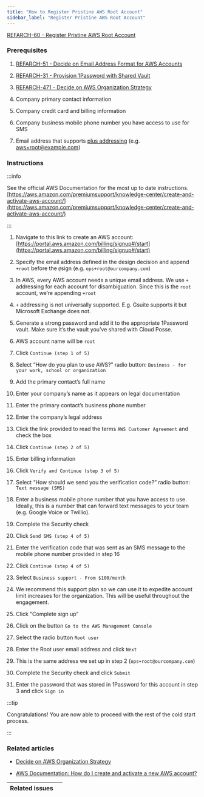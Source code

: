 ```yaml
---
title: "How to Register Pristine AWS Root Account"
sidebar_label: "Register Pristine AWS Root Account"
---
```


[REFARCH-60 - Register Pristine AWS Root Account](https://cloudposse.atlassian.net/browse/REFARCH-60)

### Prerequisites

1. [REFARCH-51 - Decide on Email Address Format for AWS Accounts](https://cloudposse.atlassian.net/browse/REFARCH-51)

2. [REFARCH-31 - Provision 1Password with Shared Vault](https://cloudposse.atlassian.net/browse/REFARCH-31)

3. [REFARCH-471 - Decide on AWS Organization Strategy](https://cloudposse.atlassian.net/browse/REFARCH-471)

4. Company primary contact information

5. Company credit card and billing information

6. Company business mobile phone number you have access to use for SMS

7. Email address that supports [plus addressing](https://en.wikipedia.org/wiki/Email_address#Sub-addressing) (e.g.
   aws+root@example.com)

### Instructions

:::info

See the official AWS Documentation for the most up to date instructions.
[https://aws.amazon.com/premiumsupport/knowledge-center/create-and-activate-aws-account/](https://aws.amazon.com/premiumsupport/knowledge-center/create-and-activate-aws-account/)

:::

1. Navigate to this link to create an AWS account:
   [https://portal.aws.amazon.com/billing/signup#/start](https://portal.aws.amazon.com/billing/signup#/start)

2. Specify the email address defined in the design decision and append `+root` before the `@`sign (e.g.
   `ops+root@ourcompany.com`)

3. In AWS, every AWS account needs a unique email address. We use `+` addressing for each account for disambiguation.
   Since this is the `root` account, we’re appending `+root`

4. `+` addressing is not universally supported. E.g. Gsuite supports it but Microsoft Exchange does not.

5. Generate a strong password and add it to the appropriate 1Password vault. Make sure it’s the vault you’ve shared with
   Cloud Posse.

6. AWS account name will be `root`

7. Click `Continue (step 1 of 5)`

8. Select “How do you plan to use AWS?” radio button: `Business - for your work, school or organization`

9. Add the primary contact’s full name

10. Enter your company’s name as it appears on legal documentation

11. Enter the primary contact’s business phone number

12. Enter the company’s legal address

13. Click the link provided to read the terms `AWS Customer Agreement` and check the box

14. Click `Continue (step 2 of 5)`

15. Enter billing information

16. Click `Verify and Continue (step 3 of 5)`

17. Select “How should we send you the verification code?” radio button: `Text message (SMS)`

18. Enter a business mobile phone number that you have access to use. Ideally, this is a number that can forward text
    messages to your team (e.g. Google Voice or Twillio).

19. Complete the Security check

20. Click `Send SMS (step 4 of 5)`

21. Enter the verification code that was sent as an SMS message to the mobile phone number provided in step 16

22. Click `Continue (step 4 of 5)`

23. Select `Business support - From $100/month`

24. We recommend this support plan so we can use it to expedite account limit increases for the organization. This will
    be useful throughout the engagement.

25. Click “Complete sign up”

26. Click on the button `Go to the AWS Management Console`

27. Select the radio button `Root user`

28. Enter the Root user email address and click `Next`

29. This is the same address we set up in step 2 (`ops+root@ourcompany.com`)

30. Complete the Security check and click `Submit`

31. Enter the password that was stored in 1Password for this account in step 3 and click `Sign in`

:::tip

Congratulations! You are now able to proceed with the rest of the cold start process.

:::

### Related articles

- [Decide on AWS Organization Strategy](/learn/accounts/design-decisions/decide-on-aws-organization-strategy)

- [AWS Documentation: How do I create and activate a new AWS account?](https://aws.amazon.com/premiumsupport/knowledge-center/create-and-activate-aws-account/)

| Related issues |     |
| -------------- | --- |
